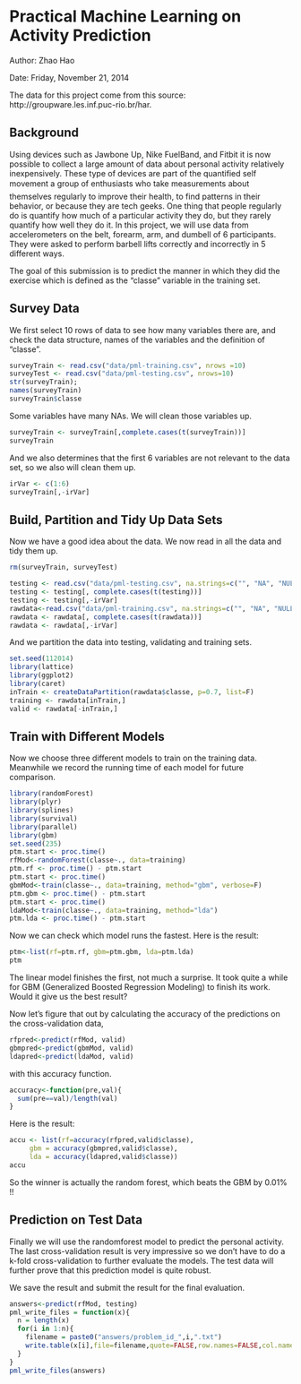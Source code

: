 Practical Machine Learning on Activity Prediction
======================================
Author: Zhao Hao

Date: Friday, November 21, 2014

The data for this project come from this source: http://groupware.les.inf.puc-rio.br/har.

## Background
Using devices such as Jawbone Up, Nike FuelBand, and Fitbit it is now possible to collect a large amount of data about personal activity relatively inexpensively. These type of devices are part of the quantified self movement a group of enthusiasts who take measurements about themselves regularly to improve their health, to find patterns in their behavior, or because they are tech geeks. One thing that people regularly do is quantify how much of a particular activity they do, but they rarely quantify how well they do it. In this project, we will use data from accelerometers on the belt, forearm, arm, and dumbell of 6 participants. They were asked to perform barbell lifts correctly and incorrectly in 5 different ways. 

The goal of this submission is to predict the manner in which they did the exercise which is defined as the "classe" variable in the training set.

## Survey Data
We first select 10 rows of data to see how many variables there are, and check the data structure, names of the variables and the definition of "classe".

```r
surveyTrain <- read.csv("data/pml-training.csv", nrows =10)
surveyTest <- read.csv("data/pml-testing.csv", nrows=10)
str(surveyTrain);
names(surveyTrain)
surveyTrain$classe
```

Some variables have many NAs. We will clean those variables up.

```r
surveyTrain <- surveyTrain[,complete.cases(t(surveyTrain))]
surveyTrain
```

And we also determines that the first 6 variables are not relevant to the data set, so we also will clean them up.

```r
irVar <- c(1:6)
surveyTrain[,-irVar]
```

## Build, Partition and Tidy Up Data Sets
Now we have a good idea about the data. We now read in all the data and tidy them up.

```r
rm(surveyTrain, surveyTest)

testing <- read.csv("data/pml-testing.csv", na.strings=c("", "NA", "NULL"))
testing <- testing[, complete.cases(t(testing))]
testing <- testing[,-irVar]
rawdata<-read.csv("data/pml-training.csv", na.strings=c("", "NA", "NULL"))
rawdata <- rawdata[, complete.cases(t(rawdata))]
rawdata <- rawdata[,-irVar]
```

And we partition the data into testing, validating and training sets. 

```r
set.seed(112014)
library(lattice)
library(ggplot2)
library(caret)
inTrain <- createDataPartition(rawdata$classe, p=0.7, list=F)
training <- rawdata[inTrain,]
valid <- rawdata[-inTrain,]
```

## Train with Different Models
Now we choose three different models to train on the training data. Meanwhile we record the running time of each model for future comparison.

```r
library(randomForest)
library(plyr)
library(splines)
library(survival)
library(parallel)
library(gbm)
set.seed(235)
ptm.start <- proc.time()
rfMod<-randomForest(classe~., data=training)
ptm.rf <- proc.time() - ptm.start
ptm.start <- proc.time()
gbmMod<-train(classe~., data=training, method="gbm", verbose=F)
ptm.gbm <- proc.time() - ptm.start
ptm.start <- proc.time()
ldaMod<-train(classe~., data=training, method="lda")
ptm.lda <- proc.time() - ptm.start
```

Now we can check which model runs the fastest. Here is the result:

```r
ptm<-list(rf=ptm.rf, gbm=ptm.gbm, lda=ptm.lda)
ptm
```

The linear model finishes the first, not much a surprise. It took quite a while for GBM (Generalized Boosted Regression Modeling) to finish its work. Would it give us the best result?

Now let's figure that out by calculating the accuracy of the predictions on the cross-validation data,

```r
rfpred<-predict(rfMod, valid)
gbmpred<-predict(gbmMod, valid)
ldapred<-predict(ldaMod, valid)
```

with this accuracy function.

```r
accuracy<-function(pre,val){
  sum(pre==val)/length(val)
}
```
Here is the result:
```r
accu <- list(rf=accuracy(rfpred,valid$classe),
     gbm = accuracy(gbmpred,valid$classe),
     lda = accuracy(ldapred,valid$classe))
accu
```
So the winner is actually the random forest, which beats the GBM by 0.01% !!

## Prediction on Test Data
Finally we will use the randomforest model to predict the personal activity. The last cross-validation result is very impressive so we don't have to do a k-fold cross-validation to further evaluate the models. The test data will further prove that this prediction model is quite robust.

We save the result and submit the result for the final evaluation.

```r
answers<-predict(rfMod, testing)
pml_write_files = function(x){
  n = length(x)
  for(i in 1:n){
    filename = paste0("answers/problem_id_",i,".txt")
    write.table(x[i],file=filename,quote=FALSE,row.names=FALSE,col.names=FALSE)
  }
}
pml_write_files(answers)
```
